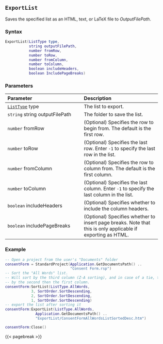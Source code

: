 ## `ExportList` {#standard-exportlist}

Saves\index{Lists!exporting} the specified list as an HTML, text, or LaTeX file to *OutputFilePath*.

### Syntax {-}

``` .lua
ExportList(ListType type,
           string outputFilePath,
           number fromRow,
           number toRow,
           number fromColumn,
           number toColumn,
           boolean includeHeaders,
           boolean IncludePageBreaks)
```

### Parameters {-}

**Parameter** | **Description**
| :-- | :-- |
[`ListType`](#listtype) type | The list to export.
`string` string outputFilePath | The folder to save the list.
`number` fromRow | (Optional) Specifies the row to begin from. The default is the first row.
`number` toRow | (Optional) Specifies the last row. Enter `-1` to specify the last row in the list.
`number` fromColumn | (Optional) Specifies the row to column from. The default is the first column.
`number` toColumn | (Optional) Specifies the last column. Enter `-1` to specify the last column in the list.
`boolean` includeHeaders | (Optional) Specifies whether to include the column headers.
`boolean` includePageBreaks | (Optional) Specifies whether to insert page breaks. Note that this is only applicable if exporting as HTML.

### Example {-}

``` .lua
-- Open a project from the user's "Documents" folder
consentForm = StandardProject(Application.GetDocumentsPath() ..
                              "Consent Form.rsp")
-- Sort the "All Words" list.
-- Will sort by the third column (Z-A sorting), and in case of a tie, then sort
-- by the second then the first column.
consentForm:SortList(ListType.AllWords,
            3, SortOrder.SortDescending,
            2, SortOrder.SortDescending,
            1, SortOrder.SortDescending)
-- export the list after sorting it
consentForm:ExportList(ListType.AllWords,
              Application.GetDocumentsPath() ..
              "ExportList/ConsentFormAllWordsListSortedDesc.htm")

consentForm:Close()
```

{{< pagebreak >}}
